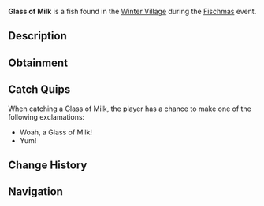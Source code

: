 {{FishInfobox
|image          = Glass of Milk.png
|rarity         = Limited
|event          = Fischmas
|sea            = First Sea
|location       = [[Fischmas]]
|sublocation    = 
|sources        = Basic Present, Fishing Rod, Unique Present
|radar_location = 
|xp             = 9
|weather        = 
|time           = 
|season         = 
|bait           = Peppermint Worm
|base_weight    = 0.6
|base_value     = 20
|weight_range   = 0.5
|base_chance    = 90
|base_resil     = 100
}}
'''Glass of Milk''' is a {{Rarity|Limited}} fish found in the [[Winter Village]] during the [[Fischmas]] event.

== Description ==
{{Description|A delicious glass of milk, favored by Santa Claus. Goes well together with a cookie.|Bestiary Entry}}

== Obtainment ==
{{Description|Only can be caught during Fischmas24.|Bestiary Hint}}
{{Fish Availability|
Fischmas/Winter Village
|top_rods      = 
Leviathan's Fang Rod\305453.76\201464.08;
Trident Rod\298221.31\195980.23;
Free Spirit Rod\296004.83\196880.23;
Azure Of Lagoon\289159.17\195439.15;
No-Life Rod\287675.65\283120.49;
Fast Rod\286250\286250;
Seraphic Rod\282005.93\282005.93;
Tempest Rod\272069.14\272069.14;
Rapid Rod\267720\267720;
Training Rod\255000\255000;
Challenger's Rod\273262.9\258123.57;
Zeus Rod\268361.51\240692.41;
Verdant Shear Rod\266597.71\241312.5;
Ethereal Prism Rod\266352.61\62942.41;
Blazebringer Rod\266187.41\227268.75;
Rod Of The Depths\264968.98\234598.7;
Rod Of The Forgotten Fang\264570.73\257511.07;
Depthseeker Rod\260740.63\220161.28;
Avalanche Rod\259448.02\197942.65;
Rod Of The Exalted One\258300.45\198156.37;
Volcanic Rod\257892.61\182811.48;
Steady Rod\141869.17\101745.14
|recommended   = Trident Rod
}}

== Catch Quips ==
When catching a Glass of Milk, the player has a chance to make one of the following exclamations:
* Woah, a Glass of Milk!
* Yum!

== Change History ==
{{Change History|{{subst:Current Version}}}}

== Navigation ==
{{Fish Navbox|Fischmas}}